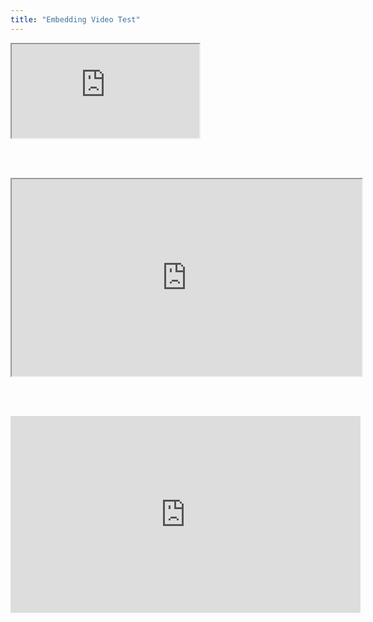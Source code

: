 ```yaml
---
title: "Embedding Video Test"
---
```


<iframe src="https://www.youtube.com/embed/jbkSRLYSojo"></iframe><br><br>


<iframe width="560" height="315" src="https://www.youtube.com/embed/jbkSRLYSojo"></iframe><br><br>


<iframe width="560" height="315" src="https://www.youtube.com/embed/jbkSRLYSojo" frameborder="0" allow="autoplay; encrypted-media" allowfullscreen></iframe>
